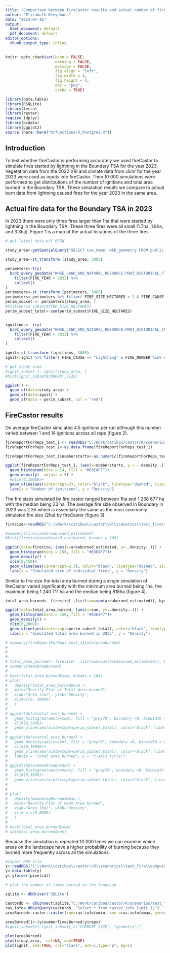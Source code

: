 ```yaml
---
title: "Comparison between fireCastor results and actual number of fires in the Boundary TSA for the year 2023"
author: "Elizabeth Kleynhans"
date: "2024-07-16"
output:
  html_document: default
  pdf_document: default
editor_options:
  chunk_output_type: inline
---
```


```r
knitr::opts_chunk$set(echo = FALSE,
                      warning = FALSE,
                      message = FALSE,
                      fig.align = "left",
                      fig.width = 4, 
                      fig.height = 4, 
                      dev = "png",
                      cache = TRUE)
```


```r

library(data.table)
library(RSQLite)
library(terra)
library(raster)
require (dplyr)
library(bcdata)
library(ggplot2)
source (here::here("R/functions/R_Postgres.R"))
```

## Introduction
To test whether fireCastor is performing accurately we used fireCastor to simulate fires started by lightning in the Boundary TSA for the year 2023. Vegetation data from the 2022 VRI and climate data from climr for the year 2023 were used as inputs into fireCastor. Then 10 000 simulations were performed to get distributions of the number of ignitions and total area burned in the Boundary TSA. These simulation results we compare to actual burn data from lightning caused fires for the year 2023 in the same area. 

## Actual fire data for the Boundary TSA in 2023

In 2023 there were only three fires larger than 1ha that were started by lightning in the Boundary TSA. These three fires were all small (1.7ha, 1.8ha, and 3.3ha). Figure 1 is a map of the actual locations of the three fires. 
```r
# get latest data off BCGW

study_area<-getSpatialQuery("SELECT tsa_name, wkb_geometry FROM public.boundary_tsa where tsa_name in ('Boundary TSA')")

study_area<-st_transform (study_area, 3005)

perimeters<-try(
  bcdc_query_geodata("WHSE_LAND_AND_NATURAL_RESOURCE.PROT_HISTORICAL_FIRE_POLYS_SP") %>%
    filter(FIRE_YEAR > 2022) %>%
    collect()
)
perimeters<-st_transform (perimeters, 3005)
perimeters<-perimeters %>% filter( FIRE_SIZE_HECTARES > 1 & FIRE_CAUSE == "Lightning")
perim_subset <- perimeters[study_area, ]
#hist(perim_subset$FIRE_SIZE_HECTARES)
perim_subset_total<-sum(perim_subset$FIRE_SIZE_HECTARES)


ignitions<- try(
  bcdc_query_geodata("WHSE_LAND_AND_NATURAL_RESOURCE.PROT_HISTORICAL_INCIDENTS_SP") %>%
    filter(FIRE_YEAR > 2022) %>%
    collect()
)

ignit<-st_transform (ignitions, 3005)
ignit<-ignit %>% filter( FIRE_CAUSE == "Lightning" & FIRE_NUMBER %in% c("N52826","N60465", "N62590"))

# get study area
#ignit_subset <- ignit[study_area, ]
#hist(ignit_subset$CURRENT_SIZE)

ggplot() +
  geom_sf(data=study_area) + 
  geom_sf(data=ignit) +
  geom_sf(data = perim_subset, col = "red")

```
## FireCastor results

On average fireCastor simulated 4.5 ignitions per run although this number varied between 1 and 14 ignitions across all reps (figure 2).  

```r
fireReportForReps_test_1 <- readRDS("C:/Work/caribou/castor/R/scenarios/test_fire/outputs/fireReportForReps_test_1.rds")
fireReportForReps_test_1<-as.data.frame(fireReportForReps_test_1)

fireReportForReps_test_1$numberstarts<-as.numeric(fireReportForReps_test_1$numberstarts)

ggplot(fireReportForReps_test_1, (aes(x=numberstarts, y = ..density..))) +
  geom_histogram(bins = 14, fill = "#B3E4F7")+
  geom_density(  adjust = 5) + 
  #xlim(0,10000)+
  geom_vline(aes(xintercept=3), color="black", linetype="dashed", size=0.75) +
  labs(x = "Number of ignitions", y = "Density")
```


The fire sizes simulated by fire castor ranged between 1ha and 1 238 677 ha with the median being 23 ha. The average fire size observed in Boundary in 2023 was 2.3h which is essentially the same as the most commonly simulated fire size (2ha) by fireCastor (figure 3).
```r
firesize<-readRDS("C:\\Work\\caribou\\castor\\R\\scenarios\\test_fire\\outputs\\perFireReportForReps_test_1.rds")

#summary(firesize$areaburned_estimated)
#hist(firesize$areaburned_estimated, breaks = 100)

ggplot(data=firesize, (aes(x=areaburned_estimated, y=..density..))) +  
  geom_histogram(bins = 150, fill = "#B3E4F7")+
  geom_density() + 
  xlim(0,150)+
  geom_vline(aes(xintercept=2.3), color="black", linetype="dashed", size=0.75) +
  labs(x = "Simulated size of individual fires", y = "Density")

```

Similar to fire size the total area burned during a single simulation of fireCastor varied significantly with the minimum area burned being 1ha, the maximum being 1 240 711 ha and the median being 818ha (figure 4).  
```r
total_area_burned<- firesize[ ,list(sum=sum(areaburned_estimated)), by=rep]

ggplot(data=total_area_burned, (aes(x=sum, y=..density..))) +  
  geom_histogram(bins = 150, fill = "#B3E4F7")+
  geom_density() + 
  xlim(0,2000)+
  geom_vline(aes(xintercept=perim_subset_total), color="black", linetype="dashed", size=0.75) +
  labs(x = "Simulated total area burned in 2023", y = "Density")

# summary(fireReportForReps_test_1$totalareaburned)
# 
# 
# 
# total_area_burned<- firesize[ ,list(sum=sum(areaburned_estimated)), by=rep]
# summary(meanAreaBurned)
# 
# hist(total_area_burned$sum, breaks = 100)
# plot(
#   density(total_area_burned$sum ), 
#   main="Density Plot of Total Area burned",
#   xlab="Area (ha)", ylab="Density",
#   xlim=c(0, 30000)
#   )
# 
# ggplot(data=total_area_burned) +    
#   geom_histogram(aes(x=sum), fill = "grey70", boundary =0, binwidth = 20) + 
#   xlim(0,5000)+
#   geom_vline(aes(xintercept=perim_subset_total), color="black", linetype="dashed", size=0.75)
# 
# ggplot(data=total_area_burned) +    
#   geom_density(aes(x=sum), fill = "grey70", boundary =0, binwidth = 20) + 
#   xlim(0,10000)+
#   geom_vline(aes(xintercept=perim_subset_total), color="black", linetype="dashed", size=0.75) +
#   labs(x = "Total area burned", y = "Y-axis title")
# 
# ggplot(data=meanAreaBurned) +    
#   geom_histogram(aes(x=mean), fill = "grey70", boundary =0, binwidth = 20) + 
#   xlim(0,3000)+
#   geom_vline(aes(xintercept=perim_subset_total), color="black", linetype="dashed", size=0.75)
#   
# 
# plot(
#   density(meanAreaBurned$mean ), 
#   main="Density Plot of mean Area burned",
#   xlab="Area (ha)", ylab="Density",
#   xlim = c(0,8000)
#   )
# 
# mean(total_area_burned$sum)
# sd(total_area_burned$sum)


```


Because the simulation is repeated 10 000 times we can examine which areas on the landscape have a higher probability of burning because they burned more frequently across all the simulations. 

```r
#import RDS file
y<-readRDS("C:\\Work\\caribou\\castor\\R\\scenarios\\test_fire\\outputs\\firedisturbanceTableForReps_1.rds")
y<-data.table(y)
y<-y[order(pixelid)]

# plot the number of times burned on the landscap

sqlite <- dbDriver("SQLite")

castordb <- dbConnect(sqlite,"C:/Work/caribou/castor/R/scenarios/test_fire/boundary_tsa_fire_test_12July24_castordb.sqlite")
ras.info<-dbGetQuery(castordb, "Select * from raster_info limit 1;")
areaBurned<-raster::raster(xmn=ras.info$xmin, xmx =ras.info$xmax, ymn=ras.info$ymin, ymx=ras.info$ymax, nrow = ras.info$nrow, ncol = ras.info$ncell/ras.info$nrow,crs="+proj=aea +lat_0=45 +lon_0=-126 +lat_1=50 +lat_2=58.5 +x_0=1000000 +y_0=0 +datum=NAD83 +units=m +no_defs", vals =0)
    
areaBurned[]<-(y$numberTimesBurned/y$reps)
#ignit_subset2<-ignit_subset[,c("CURRENT_SIZE", "geometry")]

plot(areaBurned)
plot(study_area,  col=NA, add=TRUE)
plot(ignit, add=TRUE, col="black", pch=1,type="p", bg=1)

```